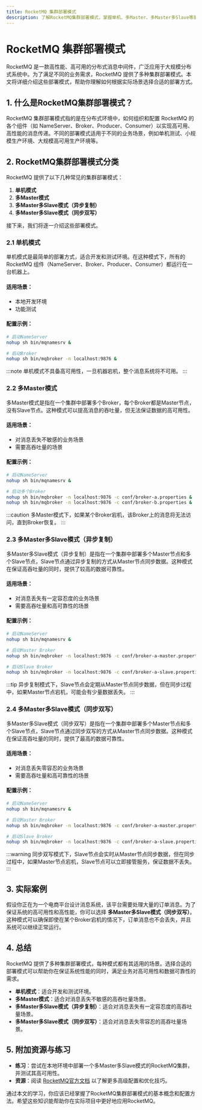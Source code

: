 ```yaml
---
title: RocketMQ 集群部署模式
description: 了解RocketMQ集群部署模式，掌握单机、多Master、多Master多Slave等部署方式，适合初学者学习。
---
```


# RocketMQ 集群部署模式

RocketMQ 是一款高性能、高可用的分布式消息中间件，广泛应用于大规模分布式系统中。为了满足不同的业务需求，RocketMQ 提供了多种集群部署模式。本文将详细介绍这些部署模式，帮助你理解如何根据实际场景选择合适的部署方式。

## 1. 什么是RocketMQ集群部署模式？

RocketMQ 集群部署模式指的是在分布式环境中，如何组织和配置 RocketMQ 的各个组件（如 NameServer、Broker、Producer、Consumer）以实现高可用、高性能的消息传递。不同的部署模式适用于不同的业务场景，例如单机测试、小规模生产环境、大规模高可用生产环境等。

## 2. RocketMQ集群部署模式分类

RocketMQ 提供了以下几种常见的集群部署模式：

1. **单机模式**
2. **多Master模式**
3. **多Master多Slave模式（异步复制）**
4. **多Master多Slave模式（同步双写）**

接下来，我们将逐一介绍这些部署模式。

### 2.1 单机模式

单机模式是最简单的部署方式，适合开发和测试环境。在这种模式下，所有的 RocketMQ 组件（NameServer、Broker、Producer、Consumer）都运行在一台机器上。

#### 适用场景：
- 本地开发环境
- 功能测试

#### 配置示例：
```bash
# 启动NameServer
nohup sh bin/mqnamesrv &

# 启动Broker
nohup sh bin/mqbroker -n localhost:9876 &
```

:::note
单机模式不具备高可用性，一旦机器宕机，整个消息系统将不可用。
:::

### 2.2 多Master模式

多Master模式是指在一个集群中部署多个Broker，每个Broker都是Master节点，没有Slave节点。这种模式可以提高消息的吞吐量，但无法保证数据的高可用性。

#### 适用场景：
- 对消息丢失不敏感的业务场景
- 需要高吞吐量的场景

#### 配置示例：
```bash
# 启动NameServer
nohup sh bin/mqnamesrv &

# 启动多个Broker
nohup sh bin/mqbroker -n localhost:9876 -c conf/broker-a.properties &
nohup sh bin/mqbroker -n localhost:9876 -c conf/broker-b.properties &
```

:::caution
多Master模式下，如果某个Broker宕机，该Broker上的消息将无法访问，直到Broker恢复。
:::

### 2.3 多Master多Slave模式（异步复制）

多Master多Slave模式（异步复制）是指在一个集群中部署多个Master节点和多个Slave节点，Slave节点通过异步复制的方式从Master节点同步数据。这种模式在保证高吞吐量的同时，提供了较高的数据可靠性。

#### 适用场景：
- 对消息丢失有一定容忍度的业务场景
- 需要高吞吐量和高可靠性的场景

#### 配置示例：
```bash
# 启动NameServer
nohup sh bin/mqnamesrv &

# 启动Master Broker
nohup sh bin/mqbroker -n localhost:9876 -c conf/broker-a-master.properties &

# 启动Slave Broker
nohup sh bin/mqbroker -n localhost:9876 -c conf/broker-a-slave.properties &
```

:::tip
异步复制模式下，Slave节点会定期从Master节点同步数据，但在同步过程中，如果Master节点宕机，可能会有少量数据丢失。
:::

### 2.4 多Master多Slave模式（同步双写）

多Master多Slave模式（同步双写）是指在一个集群中部署多个Master节点和多个Slave节点，Slave节点通过同步双写的方式从Master节点同步数据。这种模式在保证高吞吐量的同时，提供了最高的数据可靠性。

#### 适用场景：
- 对消息丢失零容忍的业务场景
- 需要高吞吐量和高可靠性的场景

#### 配置示例：
```bash
# 启动NameServer
nohup sh bin/mqnamesrv &

# 启动Master Broker
nohup sh bin/mqbroker -n localhost:9876 -c conf/broker-a-master.properties &

# 启动Slave Broker
nohup sh bin/mqbroker -n localhost:9876 -c conf/broker-a-slave.properties &
```

:::warning
同步双写模式下，Slave节点会实时从Master节点同步数据，但在同步过程中，如果Master节点宕机，Slave节点可以立即接管服务，保证数据不丢失。
:::

## 3. 实际案例

假设你正在为一个电商平台设计消息系统，该平台需要处理大量的订单消息。为了保证系统的高可用性和高性能，你可以选择 **多Master多Slave模式（同步双写）**。这种模式可以确保即使在某个Broker宕机的情况下，订单消息也不会丢失，并且系统可以继续正常运行。

## 4. 总结

RocketMQ 提供了多种集群部署模式，每种模式都有其适用的场景。选择合适的部署模式可以帮助你在保证系统性能的同时，满足业务对高可用性和数据可靠性的需求。

- **单机模式**：适合开发和测试环境。
- **多Master模式**：适合对消息丢失不敏感的高吞吐量场景。
- **多Master多Slave模式（异步复制）**：适合对消息丢失有一定容忍度的高吞吐量场景。
- **多Master多Slave模式（同步双写）**：适合对消息丢失零容忍的高吞吐量场景。

## 5. 附加资源与练习

- **练习**：尝试在本地环境中部署一个多Master多Slave模式的RocketMQ集群，并测试其高可用性。
- **资源**：阅读 [RocketMQ官方文档](https://rocketmq.apache.org/docs/) 以了解更多高级配置和优化技巧。

通过本文的学习，你应该已经掌握了RocketMQ集群部署模式的基本概念和配置方法。希望这些知识能帮助你在实际项目中更好地应用RocketMQ。